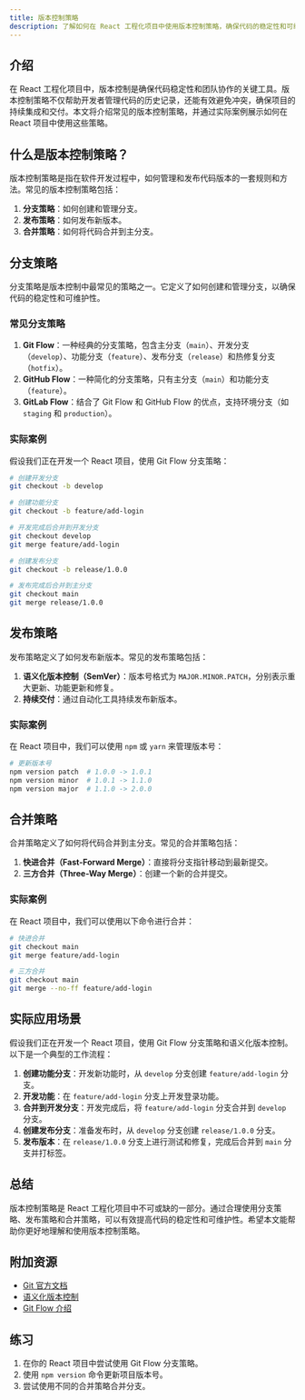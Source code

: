 ```yaml
---
title: 版本控制策略
description: 了解如何在 React 工程化项目中使用版本控制策略，确保代码的稳定性和可维护性。
---
```


## 介绍

在 React 工程化项目中，版本控制是确保代码稳定性和团队协作的关键工具。版本控制策略不仅帮助开发者管理代码的历史记录，还能有效避免冲突，确保项目的持续集成和交付。本文将介绍常见的版本控制策略，并通过实际案例展示如何在 React 项目中使用这些策略。

## 什么是版本控制策略？

版本控制策略是指在软件开发过程中，如何管理和发布代码版本的一套规则和方法。常见的版本控制策略包括：

1. **分支策略**：如何创建和管理分支。
2. **发布策略**：如何发布新版本。
3. **合并策略**：如何将代码合并到主分支。

## 分支策略

分支策略是版本控制中最常见的策略之一。它定义了如何创建和管理分支，以确保代码的稳定性和可维护性。

### 常见分支策略

1. **Git Flow**：一种经典的分支策略，包含主分支（`main`）、开发分支（`develop`）、功能分支（`feature`）、发布分支（`release`）和热修复分支（`hotfix`）。
2. **GitHub Flow**：一种简化的分支策略，只有主分支（`main`）和功能分支（`feature`）。
3. **GitLab Flow**：结合了 Git Flow 和 GitHub Flow 的优点，支持环境分支（如 `staging` 和 `production`）。

### 实际案例

假设我们正在开发一个 React 项目，使用 Git Flow 分支策略：

```bash
# 创建开发分支
git checkout -b develop

# 创建功能分支
git checkout -b feature/add-login

# 开发完成后合并到开发分支
git checkout develop
git merge feature/add-login

# 创建发布分支
git checkout -b release/1.0.0

# 发布完成后合并到主分支
git checkout main
git merge release/1.0.0
```

## 发布策略

发布策略定义了如何发布新版本。常见的发布策略包括：

1. **语义化版本控制（SemVer）**：版本号格式为 `MAJOR.MINOR.PATCH`，分别表示重大更新、功能更新和修复。
2. **持续交付**：通过自动化工具持续发布新版本。

### 实际案例

在 React 项目中，我们可以使用 `npm` 或 `yarn` 来管理版本号：

```bash
# 更新版本号
npm version patch  # 1.0.0 -> 1.0.1
npm version minor  # 1.0.1 -> 1.1.0
npm version major  # 1.1.0 -> 2.0.0
```

## 合并策略

合并策略定义了如何将代码合并到主分支。常见的合并策略包括：

1. **快进合并（Fast-Forward Merge）**：直接将分支指针移动到最新提交。
2. **三方合并（Three-Way Merge）**：创建一个新的合并提交。

### 实际案例

在 React 项目中，我们可以使用以下命令进行合并：

```bash
# 快进合并
git checkout main
git merge feature/add-login

# 三方合并
git checkout main
git merge --no-ff feature/add-login
```

## 实际应用场景

假设我们正在开发一个 React 项目，使用 Git Flow 分支策略和语义化版本控制。以下是一个典型的工作流程：

1. **创建功能分支**：开发新功能时，从 `develop` 分支创建 `feature/add-login` 分支。
2. **开发功能**：在 `feature/add-login` 分支上开发登录功能。
3. **合并到开发分支**：开发完成后，将 `feature/add-login` 分支合并到 `develop` 分支。
4. **创建发布分支**：准备发布时，从 `develop` 分支创建 `release/1.0.0` 分支。
5. **发布版本**：在 `release/1.0.0` 分支上进行测试和修复，完成后合并到 `main` 分支并打标签。

## 总结

版本控制策略是 React 工程化项目中不可或缺的一部分。通过合理使用分支策略、发布策略和合并策略，可以有效提高代码的稳定性和可维护性。希望本文能帮助你更好地理解和使用版本控制策略。

## 附加资源

- [Git 官方文档](https://git-scm.com/doc)
- [语义化版本控制](https://semver.org/)
- [Git Flow 介绍](https://nvie.com/posts/a-successful-git-branching-model/)

## 练习

1. 在你的 React 项目中尝试使用 Git Flow 分支策略。
2. 使用 `npm version` 命令更新项目版本号。
3. 尝试使用不同的合并策略合并分支。